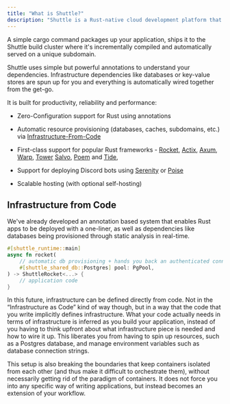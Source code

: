 ```yaml
---
title: "What is Shuttle?"
description: "Shuttle is a Rust-native cloud development platform that lets you deploy your app while also taking care of all of your infrastructure."
---
```


A simple cargo command packages up your application, ships it to the Shuttle
build cluster where it's incrementally compiled and automatically served on a
unique subdomain.

Shuttle uses simple but powerful annotations to understand your dependencies.
Infrastructure dependencies like databases or key-value stores are spun up for
you and everything is automatically wired together from the get-go.

It is built for productivity, reliability and performance:

- Zero-Configuration support for Rust using annotations
- Automatic resource provisioning (databases, caches, subdomains, etc.) via
  [Infrastructure-From-Code](https://github.com/shuttle-hq/examples/tree/main/rocket/hello-world)
- First-class support for popular Rust frameworks -
  [Rocket](https://github.com/shuttle-hq/examples/tree/main/axum/hello-world),
  [Actix](https://github.com/shuttle-hq/examples/tree/main/actix-web/hello-world),
  [Axum](https://github.com/shuttle-hq/examples/tree/main/axum/hello-world),
  [Warp](https://github.com/shuttle-hq/examples/tree/main/warp/hello-world),
  [Tower](https://github.com/shuttle-hq/examples/tree/main/tower/hello-world)
  [Salvo](https://github.com/shuttle-hq/examples/tree/main/salvo/hello-world),
  [Poem](https://github.com/shuttle-hq/examples/tree/main/poem/hello-world)
  and [Tide](https://github.com/shuttle-hq/examples/tree/main/tide/hello-world),
  
- Support for deploying Discord bots using
  [Serenity](https://github.com/shuttle-hq/examples/tree/main/serenity/hello-world) or
  [Poise](https://github.com/shuttle-hq/examples/tree/main/poise/hello-world)
- Scalable hosting (with optional self-hosting)

## Infrastructure from Code

We've already developed an annotation based system that enables Rust apps to be
deployed with a one-liner, as well as dependencies like databases being
provisioned through static analysis in real-time.

```rust
#[shuttle_runtime::main]
async fn rocket(
    // automatic db provisioning + hands you back an authenticated connection pool
    #[shuttle_shared_db::Postgres] pool: PgPool,
) -> ShuttleRocket<...> {
    // application code
}
```

In this future, infrastructure can be defined directly from code. Not in the “Infrastructure as Code” kind of way though, but in a way that the code that you write implicitly defines infrastructure. What your code actually needs in terms of infrastructure is inferred as you build your application, instead of you having to think upfront about what infrastructure piece is needed and how to wire it up. This liberates you from having to spin up resources, such as a Postgres database, and manage environment variables such as database connection strings.

This setup is also breaking the boundaries that keep containers isolated from each other (and thus make it difficult to orchestrate them), without necessarily getting rid of the paradigm of containers. It does not force you into any specific way of writing applications, but instead becomes an extension of your workflow.
